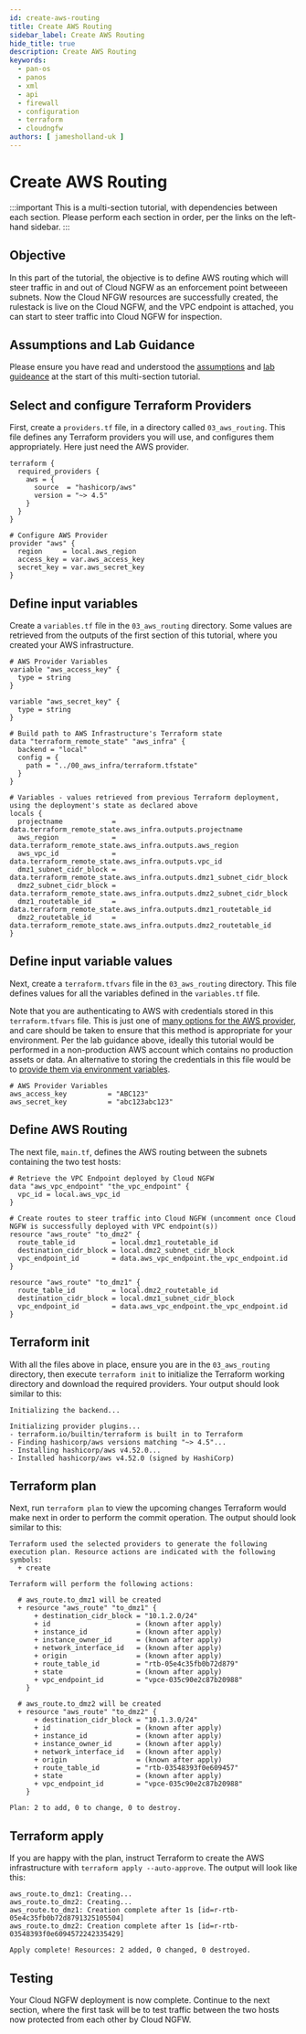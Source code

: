 ```yaml
---
id: create-aws-routing
title: Create AWS Routing
sidebar_label: Create AWS Routing
hide_title: true
description: Create AWS Routing
keywords:
  - pan-os
  - panos
  - xml
  - api
  - firewall
  - configuration
  - terraform
  - cloudngfw
authors: [ jamesholland-uk ]
---
```


# Create AWS Routing

:::important
This is a multi-section tutorial, with dependencies between each section. Please perform each section in order, per the links on the left-hand sidebar.
:::

## Objective

In this part of the tutorial, the objective is to define AWS routing which will steer traffic in and out of Cloud NGFW as an enforcement point betweeen subnets. Now the Cloud NFGW resources are successfully created, the rulestack is live on the Cloud NGFW, and the VPC endpoint is attached, you can start to steer traffic into Cloud NGFW for inspection.

## Assumptions and Lab Guidance

Please ensure you have read and understood the [assumptions](/terraform/docs/cloudngfw/aws/tutorials/intro/#assumptions) and [lab guideance](terraform/docs/cloudngfw/aws/tutorials/intro/#important---work-in-a-lab-environment-first) at the start of this multi-section tutorial.

## Select and configure Terraform Providers

First, create a `providers.tf` file, in a directory called `03_aws_routing`. This file defines any Terraform providers you will use, and configures them appropriately. Here just need the AWS provider.

```hcl title="03_aws_routing/providers.tf"
terraform {
  required_providers {
    aws = {
      source  = "hashicorp/aws"
      version = "~> 4.5"
    }
  }
}

# Configure AWS Provider
provider "aws" {
  region     = local.aws_region
  access_key = var.aws_access_key
  secret_key = var.aws_secret_key
}
```

## Define input variables

Create a `variables.tf` file in the `03_aws_routing` directory. Some values are retrieved from the outputs of the first section of this tutorial, where you created your AWS infrastructure.

```hcl title="03_aws_routing/variables.tf"
# AWS Provider Variables
variable "aws_access_key" {
  type = string
}

variable "aws_secret_key" {
  type = string
}

# Build path to AWS Infrastructure's Terraform state
data "terraform_remote_state" "aws_infra" {
  backend = "local"
  config = {
    path = "../00_aws_infra/terraform.tfstate"
  }
}

# Variables - values retrieved from previous Terraform deployment, using the deployment's state as declared above
locals {
  projectname            = data.terraform_remote_state.aws_infra.outputs.projectname
  aws_region             = data.terraform_remote_state.aws_infra.outputs.aws_region
  aws_vpc_id             = data.terraform_remote_state.aws_infra.outputs.vpc_id
  dmz1_subnet_cidr_block = data.terraform_remote_state.aws_infra.outputs.dmz1_subnet_cidr_block
  dmz2_subnet_cidr_block = data.terraform_remote_state.aws_infra.outputs.dmz2_subnet_cidr_block
  dmz1_routetable_id     = data.terraform_remote_state.aws_infra.outputs.dmz1_routetable_id
  dmz2_routetable_id     = data.terraform_remote_state.aws_infra.outputs.dmz2_routetable_id
}
```

## Define input variable values

Next, create a `terraform.tfvars` file in the `03_aws_routing` directory. This file defines values for all the variables defined in the `variables.tf` file.

Note that you are authenticating to AWS with credentials stored in this `terraform.tfvars` file. This is just one of [many options for the AWS provider](https://registry.terraform.io/providers/hashicorp/aws/latest/docs#authentication-and-configuration), and care should be taken to ensure that this method is appropriate for your environment. Per the lab guidance above, ideally this tutorial would be performed in a non-production AWS account which contains no production assets or data. An alternative to storing the credentials in this file would be to [provide them via environment variables](https://registry.terraform.io/providers/hashicorp/aws/latest/docs#authentication-and-configuration).

```hcl title="03_aws_routing/terraform.tfvars"
# AWS Provider Variables
aws_access_key          = "ABC123"
aws_secret_key          = "abc123abc123"
```

## Define AWS Routing

The next file, `main.tf`, defines the AWS routing between the subnets containing the two test hosts:

```hcl title="03_aws_routing/main.tf"
# Retrieve the VPC Endpoint deployed by Cloud NGFW
data "aws_vpc_endpoint" "the_vpc_endpoint" {
  vpc_id = local.aws_vpc_id
}

# Create routes to steer traffic into Cloud NGFW (uncomment once Cloud NGFW is successfully deployed with VPC endpoint(s))
resource "aws_route" "to_dmz2" {
  route_table_id         = local.dmz1_routetable_id
  destination_cidr_block = local.dmz2_subnet_cidr_block
  vpc_endpoint_id        = data.aws_vpc_endpoint.the_vpc_endpoint.id
}

resource "aws_route" "to_dmz1" {
  route_table_id         = local.dmz2_routetable_id
  destination_cidr_block = local.dmz1_subnet_cidr_block
  vpc_endpoint_id        = data.aws_vpc_endpoint.the_vpc_endpoint.id
}
```

## Terraform init

With all the files above in place, ensure you are in the `03_aws_routing` directory, then execute `terraform init` to initialize the Terraform working directory and download the required providers. Your output should look similar to this:

```hcl
Initializing the backend...

Initializing provider plugins...
- terraform.io/builtin/terraform is built in to Terraform
- Finding hashicorp/aws versions matching "~> 4.5"...
- Installing hashicorp/aws v4.52.0...
- Installed hashicorp/aws v4.52.0 (signed by HashiCorp)
```

## Terraform plan

Next, run `terraform plan` to view the upcoming changes Terraform would make next in order to perform the commit operation. The output should look similar to this:

```hcl
Terraform used the selected providers to generate the following execution plan. Resource actions are indicated with the following symbols:
  + create

Terraform will perform the following actions:

  # aws_route.to_dmz1 will be created
  + resource "aws_route" "to_dmz1" {
      + destination_cidr_block = "10.1.2.0/24"
      + id                     = (known after apply)
      + instance_id            = (known after apply)
      + instance_owner_id      = (known after apply)
      + network_interface_id   = (known after apply)
      + origin                 = (known after apply)
      + route_table_id         = "rtb-05e4c35fb0b72d879"
      + state                  = (known after apply)
      + vpc_endpoint_id        = "vpce-035c90e2c87b20988"
    }

  # aws_route.to_dmz2 will be created
  + resource "aws_route" "to_dmz2" {
      + destination_cidr_block = "10.1.3.0/24"
      + id                     = (known after apply)
      + instance_id            = (known after apply)
      + instance_owner_id      = (known after apply)
      + network_interface_id   = (known after apply)
      + origin                 = (known after apply)
      + route_table_id         = "rtb-03548393f0e609457"
      + state                  = (known after apply)
      + vpc_endpoint_id        = "vpce-035c90e2c87b20988"
    }

Plan: 2 to add, 0 to change, 0 to destroy.
```

## Terraform apply

If you are happy with the plan, instruct Terraform to create the AWS infrastructure with `terraform apply --auto-approve`. The output will look like this:

```hcl
aws_route.to_dmz1: Creating...
aws_route.to_dmz2: Creating...
aws_route.to_dmz1: Creation complete after 1s [id=r-rtb-05e4c35fb0b72d8791325105504]
aws_route.to_dmz2: Creation complete after 1s [id=r-rtb-03548393f0e6094572242335429]

Apply complete! Resources: 2 added, 0 changed, 0 destroyed.
```

## Testing

Your Cloud NGFW deployment is now complete. Continue to the next section, where the first task will be to test traffic between the two hosts now protected from each other by Cloud NGFW.
